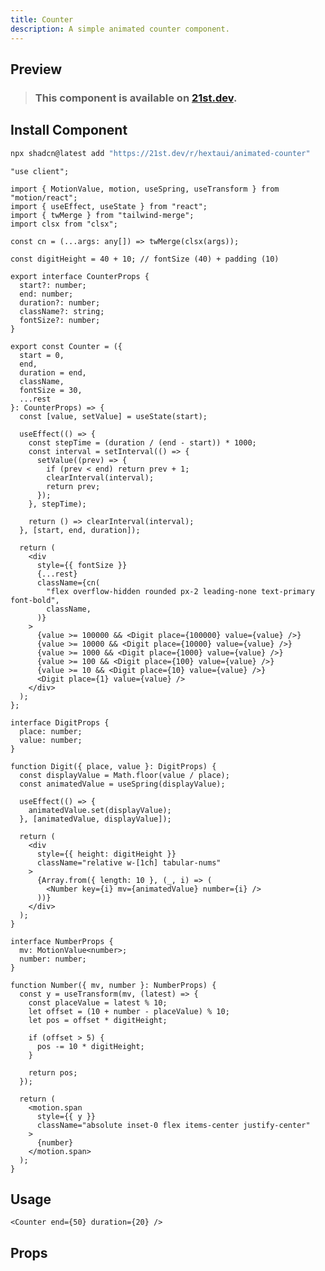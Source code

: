 ```yaml
---
title: Counter
description: A simple animated counter component.
---
```



## Preview

<PreviewContainer>
  <Counter end={50} duration={10} />
</PreviewContainer>

> ### This component is available on [21st.dev](https://tinyurl.com/ynxpdffj).

## Install Component

```bash tab="CLI" title="NPM"
npx shadcn@latest add "https://21st.dev/r/hextaui/animated-counter"
```

```tsx title="Counter.tsx" tab="Manually"
"use client";

import { MotionValue, motion, useSpring, useTransform } from "motion/react";
import { useEffect, useState } from "react";
import { twMerge } from "tailwind-merge";
import clsx from "clsx";

const cn = (...args: any[]) => twMerge(clsx(args));

const digitHeight = 40 + 10; // fontSize (40) + padding (10)

export interface CounterProps {
  start?: number;
  end: number;
  duration?: number;
  className?: string;
  fontSize?: number;
}

export const Counter = ({
  start = 0,
  end,
  duration = end,
  className,
  fontSize = 30,
  ...rest
}: CounterProps) => {
  const [value, setValue] = useState(start);

  useEffect(() => {
    const stepTime = (duration / (end - start)) * 1000;
    const interval = setInterval(() => {
      setValue((prev) => {
        if (prev < end) return prev + 1;
        clearInterval(interval);
        return prev;
      });
    }, stepTime);

    return () => clearInterval(interval);
  }, [start, end, duration]);

  return (
    <div
      style={{ fontSize }}
      {...rest}
      className={cn(
        "flex overflow-hidden rounded px-2 leading-none text-primary font-bold",
        className,
      )}
    >
      {value >= 100000 && <Digit place={100000} value={value} />}
      {value >= 10000 && <Digit place={10000} value={value} />}
      {value >= 1000 && <Digit place={1000} value={value} />}
      {value >= 100 && <Digit place={100} value={value} />}
      {value >= 10 && <Digit place={10} value={value} />}
      <Digit place={1} value={value} />
    </div>
  );
};

interface DigitProps {
  place: number;
  value: number;
}

function Digit({ place, value }: DigitProps) {
  const displayValue = Math.floor(value / place);
  const animatedValue = useSpring(displayValue);

  useEffect(() => {
    animatedValue.set(displayValue);
  }, [animatedValue, displayValue]);

  return (
    <div
      style={{ height: digitHeight }}
      className="relative w-[1ch] tabular-nums"
    >
      {Array.from({ length: 10 }, (_, i) => (
        <Number key={i} mv={animatedValue} number={i} />
      ))}
    </div>
  );
}

interface NumberProps {
  mv: MotionValue<number>;
  number: number;
}

function Number({ mv, number }: NumberProps) {
  const y = useTransform(mv, (latest) => {
    const placeValue = latest % 10;
    let offset = (10 + number - placeValue) % 10;
    let pos = offset * digitHeight;

    if (offset > 5) {
      pos -= 10 * digitHeight;
    }

    return pos;
  });

  return (
    <motion.span
      style={{ y }}
      className="absolute inset-0 flex items-center justify-center"
    >
      {number}
    </motion.span>
  );
}
```

## Usage

```tsx title="index.tsx"
<Counter end={50} duration={20} />
```

## Props

<AutoTypeTable
  path="./components/library/application/Counter.tsx"
  name="CounterProps"
/>
